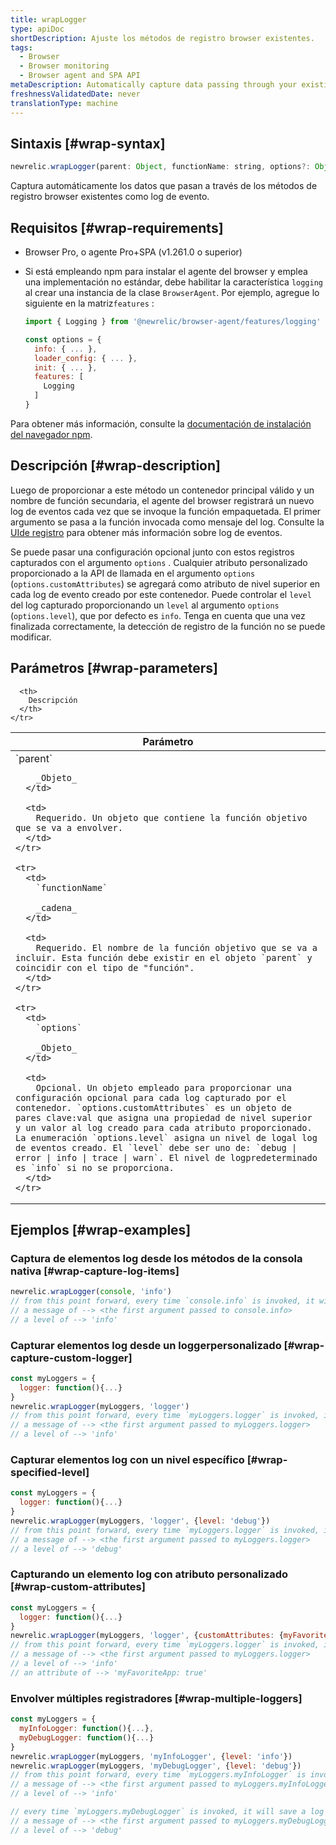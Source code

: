 ```yaml
---
title: wrapLogger
type: apiDoc
shortDescription: Ajuste los métodos de registro browser existentes.
tags:
  - Browser
  - Browser monitoring
  - Browser agent and SPA API
metaDescription: Automatically capture data passing through your existing browser logging methods as log events.
freshnessValidatedDate: never
translationType: machine
---
```


## Sintaxis [#wrap-syntax]

```js
newrelic.wrapLogger(parent: Object, functionName: string, options?: Object<{ customAttributes?: Object, level?: 'debug|error|info|trace|warn'}>)
```

Captura automáticamente los datos que pasan a través de los métodos de registro browser existentes como log de evento.

## Requisitos [#wrap-requirements]

* Browser Pro, o agente Pro+SPA (v1.261.0 o superior)

* Si está empleando npm para instalar el agente del browser y emplea una implementación no estándar, debe habilitar la característica `logging` al crear una instancia de la clase `BrowserAgent`. Por ejemplo, agregue lo siguiente en la matriz`features` :

  ```js
  import { Logging } from '@newrelic/browser-agent/features/logging'

  const options = {
    info: { ... },
    loader_config: { ... },
    init: { ... },
    features: [
      Logging
    ]
  }
  ```

Para obtener más información, consulte la [documentación de instalación del navegador npm](https://www.npmjs.com/package/@newrelic/browser-agent#new-relic-browser-agent).

## Descripción [#wrap-description]

Luego de proporcionar a este método un contenedor principal válido y un nombre de función secundaria, el agente del browser registrará un nuevo log de eventos cada vez que se invoque la función empaquetada. El primer argumento se pasa a la función invocada como mensaje del log. Consulte la [UIde registro](https://docs.newrelic.com/docs/logs/ui-data/use-logs-ui/) para obtener más información sobre log de eventos.

Se puede pasar una configuración opcional junto con estos registros capturados con el argumento `options` . Cualquier atributo personalizado proporcionado a la API de llamada en el argumento `options` (`options.customAttributes`) se agregará como atributo de nivel superior en cada log de evento creado por este contenedor. Puede controlar el `level` del log capturado proporcionando un `level` al argumento `options` (`options.level`), que por defecto es `info`. Tenga en cuenta que una vez finalizada correctamente, la detección de registro de la función no se puede modificar.

## Parámetros [#wrap-parameters]

<table>
  <thead>
    <tr>
      <th width="25%">
        Parámetro
      </th>

      <th>
        Descripción
      </th>
    </tr>
  </thead>

  <tbody>
    <tr>
      <td>
        `parent`

        _Objeto_
      </td>

      <td>
        Requerido. Un objeto que contiene la función objetivo que se va a envolver.
      </td>
    </tr>

    <tr>
      <td>
        `functionName`

        _cadena_
      </td>

      <td>
        Requerido. El nombre de la función objetivo que se va a incluir. Esta función debe existir en el objeto `parent` y coincidir con el tipo de "función".
      </td>
    </tr>

    <tr>
      <td>
        `options`

        _Objeto_
      </td>

      <td>
        Opcional. Un objeto empleado para proporcionar una configuración opcional para cada log capturado por el contenedor. `options.customAttributes` es un objeto de pares clave:val que asigna una propiedad de nivel superior y un valor al log creado para cada atributo proporcionado. La enumeración `options.level` asigna un nivel de logal log de eventos creado. El `level` debe ser uno de: `debug | error | info | trace | warn`. El nivel de logpredeterminado es `info` si no se proporciona.
      </td>
    </tr>
  </tbody>
</table>

## Ejemplos [#wrap-examples]

### Captura de elementos log desde los métodos de la consola nativa [#wrap-capture-log-items]

```js
newrelic.wrapLogger(console, 'info')
// from this point forward, every time `console.info` is invoked, it will save a log event with:
// a message of --> <the first argument passed to console.info>
// a level of --> 'info'
```

### Capturar elementos log desde un loggerpersonalizado [#wrap-capture-custom-logger]

```js
const myLoggers = {
  logger: function(){...}
}
newrelic.wrapLogger(myLoggers, 'logger')
// from this point forward, every time `myLoggers.logger` is invoked, it will save a log event with:
// a message of --> <the first argument passed to myLoggers.logger>
// a level of --> 'info'
```

### Capturar elementos log con un nivel específico [#wrap-specified-level]

```js
const myLoggers = {
  logger: function(){...}
}
newrelic.wrapLogger(myLoggers, 'logger', {level: 'debug'})
// from this point forward, every time `myLoggers.logger` is invoked, it will save a log event with:
// a message of --> <the first argument passed to myLoggers.logger>
// a level of --> 'debug'
```

### Capturando un elemento log con atributo personalizado [#wrap-custom-attributes]

```js
const myLoggers = {
  logger: function(){...}
}
newrelic.wrapLogger(myLoggers, 'logger', {customAttributes: {myFavoriteApp: true}})
// from this point forward, every time `myLoggers.logger` is invoked, it will save a log event with:
// a message of --> <the first argument passed to myLoggers.logger>
// a level of --> 'info'
// an attribute of --> 'myFavoriteApp: true'
```

### Envolver múltiples registradores [#wrap-multiple-loggers]

```js
const myLoggers = {
  myInfoLogger: function(){...},
  myDebugLogger: function(){...}
}
newrelic.wrapLogger(myLoggers, 'myInfoLogger', {level: 'info'})
newrelic.wrapLogger(myLoggers, 'myDebugLogger', {level: 'debug'})
// from this point forward, every time `myLoggers.myInfoLogger` is invoked, it will save a log event with:
// a message of --> <the first argument passed to myLoggers.myInfoLogger>
// a level of --> 'info'

// every time `myLoggers.myDebugLogger` is invoked, it will save a log event with:
// a message of --> <the first argument passed to myLoggers.myDebugLogger>
// a level of --> 'debug'
```
